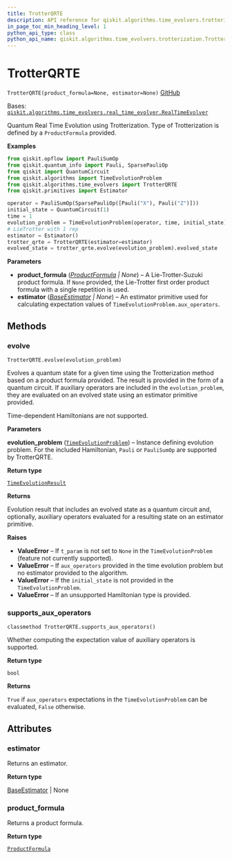 ```yaml
---
title: TrotterQRTE
description: API reference for qiskit.algorithms.time_evolvers.trotterization.TrotterQRTE
in_page_toc_min_heading_level: 1
python_api_type: class
python_api_name: qiskit.algorithms.time_evolvers.trotterization.TrotterQRTE
---
```


# TrotterQRTE

<span id="qiskit.algorithms.time_evolvers.trotterization.TrotterQRTE" />

`TrotterQRTE(product_formula=None, estimator=None)` [GitHub](https://github.com/qiskit/qiskit/tree/stable/0.23/qiskit/algorithms/time_evolvers/trotterization/trotter_qrte.py "view source code")

Bases: [`qiskit.algorithms.time_evolvers.real_time_evolver.RealTimeEvolver`](qiskit.algorithms.RealTimeEvolver "qiskit.algorithms.time_evolvers.real_time_evolver.RealTimeEvolver")

Quantum Real Time Evolution using Trotterization. Type of Trotterization is defined by a `ProductFormula` provided.

**Examples**

```python
from qiskit.opflow import PauliSumOp
from qiskit.quantum_info import Pauli, SparsePauliOp
from qiskit import QuantumCircuit
from qiskit.algorithms import TimeEvolutionProblem
from qiskit.algorithms.time_evolvers import TrotterQRTE
from qiskit.primitives import Estimator

operator = PauliSumOp(SparsePauliOp([Pauli("X"), Pauli("Z")]))
initial_state = QuantumCircuit(1)
time = 1
evolution_problem = TimeEvolutionProblem(operator, time, initial_state)
# LieTrotter with 1 rep
estimator = Estimator()
trotter_qrte = TrotterQRTE(estimator=estimator)
evolved_state = trotter_qrte.evolve(evolution_problem).evolved_state
```

**Parameters**

*   **product\_formula** ([*ProductFormula*](qiskit.synthesis.ProductFormula "qiskit.synthesis.ProductFormula") *| None*) – A Lie-Trotter-Suzuki product formula. If `None` provided, the Lie-Trotter first order product formula with a single repetition is used.
*   **estimator** ([*BaseEstimator*](qiskit.primitives.BaseEstimator "qiskit.primitives.BaseEstimator") *| None*) – An estimator primitive used for calculating expectation values of `TimeEvolutionProblem.aux_operators`.

## Methods

### evolve

<span id="qiskit.algorithms.time_evolvers.trotterization.TrotterQRTE.evolve" />

`TrotterQRTE.evolve(evolution_problem)`

Evolves a quantum state for a given time using the Trotterization method based on a product formula provided. The result is provided in the form of a quantum circuit. If auxiliary operators are included in the `evolution_problem`, they are evaluated on an evolved state using an estimator primitive provided.

<Admonition title="Note" type="note">
  Time-dependent Hamiltonians are not supported.
</Admonition>

**Parameters**

**evolution\_problem** ([`TimeEvolutionProblem`](qiskit.algorithms.TimeEvolutionProblem "qiskit.algorithms.time_evolvers.time_evolution_problem.TimeEvolutionProblem")) – Instance defining evolution problem. For the included Hamiltonian, `Pauli` or `PauliSumOp` are supported by TrotterQRTE.

**Return type**

[`TimeEvolutionResult`](qiskit.algorithms.TimeEvolutionResult "qiskit.algorithms.time_evolvers.time_evolution_result.TimeEvolutionResult")

**Returns**

Evolution result that includes an evolved state as a quantum circuit and, optionally, auxiliary operators evaluated for a resulting state on an estimator primitive.

**Raises**

*   **ValueError** – If `t_param` is not set to `None` in the `TimeEvolutionProblem` (feature not currently supported).
*   **ValueError** – If `aux_operators` provided in the time evolution problem but no estimator provided to the algorithm.
*   **ValueError** – If the `initial_state` is not provided in the `TimeEvolutionProblem`.
*   **ValueError** – If an unsupported Hamiltonian type is provided.

### supports\_aux\_operators

<span id="qiskit.algorithms.time_evolvers.trotterization.TrotterQRTE.supports_aux_operators" />

`classmethod TrotterQRTE.supports_aux_operators()`

Whether computing the expectation value of auxiliary operators is supported.

**Return type**

`bool`

**Returns**

`True` if `aux_operators` expectations in the `TimeEvolutionProblem` can be evaluated, `False` otherwise.

## Attributes

<span id="qiskit.algorithms.time_evolvers.trotterization.TrotterQRTE.estimator" />

### estimator

Returns an estimator.

**Return type**

[BaseEstimator](qiskit.primitives.BaseEstimator "qiskit.primitives.BaseEstimator") | None

<span id="qiskit.algorithms.time_evolvers.trotterization.TrotterQRTE.product_formula" />

### product\_formula

Returns a product formula.

**Return type**

[`ProductFormula`](qiskit.synthesis.ProductFormula "qiskit.synthesis.evolution.product_formula.ProductFormula")


